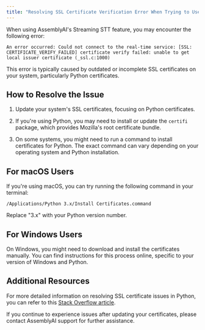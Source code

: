 ```yaml
---
title: "Resolving SSL Certificate Verification Error When Trying to Use Streaming STT"
---
```


When using AssemblyAI's Streaming STT feature, you may encounter the following error:

```
An error occurred: Could not connect to the real-time service: [SSL: CERTIFICATE_VERIFY_FAILED] certificate verify failed: unable to get local issuer certificate (_ssl.c:1000)
```

This error is typically caused by outdated or incomplete SSL certificates on your system, particularly Python certificates.

## How to Resolve the Issue

1. Update your system's SSL certificates, focusing on Python certificates.

2. If you're using Python, you may need to install or update the `certifi` package, which provides Mozilla's root certificate bundle.

3. On some systems, you might need to run a command to install certificates for Python. The exact command can vary depending on your operating system and Python installation.

## For macOS Users

If you're using macOS, you can try running the following command in your terminal:

```
/Applications/Python 3.x/Install Certificates.command
```

Replace "3.x" with your Python version number.

## For Windows Users

On Windows, you might need to download and install the certificates manually. You can find instructions for this process online, specific to your version of Windows and Python.

## Additional Resources

For more detailed information on resolving SSL certificate issues in Python, you can refer to this [Stack Overflow article](https://stackoverflow.com/questions/50236117/scraping-ssl-certificate-verify-failed-error-for-http-en-wikipedia-org).

If you continue to experience issues after updating your certificates, please contact AssemblyAI support for further assistance.
